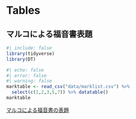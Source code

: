 # Tables

## マルコによる福音書表題 {#mark-titles}

```r
#| include: false
library(tidyverse)
library(DT)
```

```r
#| echo: false
#| error: false
#| warning: false
marktable <- read_csv("data/marklist.csv") %>%
  select(c(1,2,3,5,7)) %>% datatable()
marktable
```

[マルコによる福音書の表題](icu-hsuzuki.github.io/biblestudy/data/mark.pdf)
